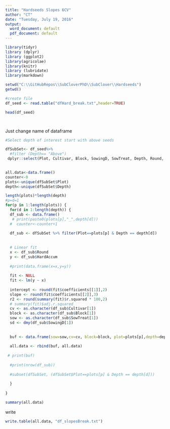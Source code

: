 ```yaml
---
title: "Hardseeds Slopes 6CV"
author: "CT"
date: "Tuesday, July 19, 2016"
output:
  word_document: default
  pdf_document: default
---
```


```r
library(tidyr)
library (dplyr)
library (ggplot2)
library(agricolae)
library(knitr)
library (lubridate)
library(markdown)

```


```r
setwd("C:\\GitHubRepos\\SubCloverPhD\\SubClover\\Hardseeds")
getwd()

#create file
df_seed <- read.table("dfHard_break.txt",header=TRUE)

head(df_seed)




```

Just change name of dataframe
```r
#Select depth of interest start with above seeds 

dfSubSet<- df_seed%>%
  #filter (Depth== "Above")
 dplyr::select(Plot, Cultivar, Block, SowingD, SowTreat, Depth, Round, HardAccum)
  
```



```r
all.data<-data.frame()
counter<-0
plots<-unique(dfSubSet$Plot)
depth<-unique(dfSubSet$Depth)

length(plots)*length(depth)
#p=d=1
for(p in 1:length(plots)) {
  for(d in 1:length(depth)) {
  df_sub <- data.frame()  
   # print(paste0(plots[p],"_",depth[d]))
  #  counter<-counter+1
    
  df_sub <- dfSubSet %>% filter(Plot==plots[p] & Depth == depth[d])
  
  
  # Linear fit
  x <- df_sub$Round
  y <- df_sub$HardAccum
  
  #print(data.frame(x=x,y=y))
  
  fit <- NULL
  fit <- lm(y ~ x)
  
  intercept <- round(fit$coefficients[[1]],2)
  slope <- round(fit$coefficients[[2]],3)
  r2 <- round(summary(fit)$r.squared * 100,2)
  # summary(fit)$adj.r.squared
  cv <- as.character(df_sub$Cultivar[1])
  block <- as.character(df_sub$Block[1])
  sow <- as.character(df_sub$SowTreat[1])
  sd <- dmy(df_sub$SowingD[1])
  
  
  buf <- data.frame(sow=sow,cv=cv, block=block, plot=plots[p],depth=depth[d], int=intercept, slope=slope, r2=r2, n=nrow(df_sub))
  
  all.data <- rbind(buf, all.data)
  
 # print(buf)
  
  #print(nrow(df_sub))
    
  #subset(dfSubSet, (dfSubSet$Plot==plots[p] & Depth == depth[d]))
    
  }
  
}

summary(all.data)

```
write
```r
write.table(all.data, "df_slopesBreak.txt")
```




